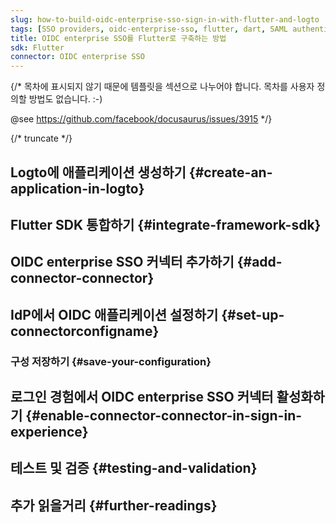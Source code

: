 ```yaml
---
slug: how-to-build-oidc-enterprise-sso-sign-in-with-flutter-and-logto
tags: [SSO providers, oidc-enterprise-sso, flutter, dart, SAML authentication, enterprise login, SSO login]
title: OIDC enterprise SSO를 Flutter로 구축하는 방법
sdk: Flutter
connector: OIDC enterprise SSO
---
```


{/*
  목차에 표시되지 않기 때문에 템플릿을 섹션으로 나누어야 합니다.
  목차를 사용자 정의할 방법도 없습니다. :-)

  @see https://github.com/facebook/docusaurus/issues/3915
*/}




{/* truncate */}

<Intro connector={connector} sdk="Flutter" link="https://flutter.dev" />

## Logto에 애플리케이션 생성하기 \{#create-an-application-in-logto}

<CreateApplication type="Native app" framework="Flutter" />

## Flutter SDK 통합하기 \{#integrate-framework-sdk}

<IntegrateSdk />

## OIDC enterprise SSO 커넥터 추가하기 \{#add-connector-connector}

<AddSsoConnector framework="Flutter" />

## IdP에서 OIDC 애플리케이션 설정하기 \{#set-up-connectorconfigname}

<ConnectorGuide />

### 구성 저장하기 \{#save-your-configuration}

<SaveYourConfiguration connector={connector} />

## 로그인 경험에서 OIDC enterprise SSO 커넥터 활성화하기 \{#enable-connector-connector-in-sign-in-experience}

<EnableSsoConnector />

## 테스트 및 검증 \{#testing-and-validation}

<TestingAndValidation connector={connector} sdk="Flutter" />

## 추가 읽을거리 \{#further-readings}

<FurtherReadings />